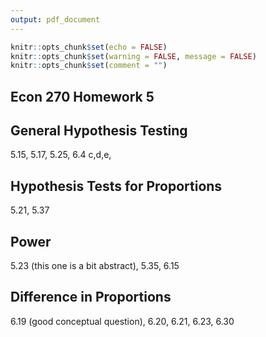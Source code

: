 ```yaml
---
output: pdf_document
---
```


```r
knitr::opts_chunk$set(echo = FALSE)
knitr::opts_chunk$set(warning = FALSE, message = FALSE) 
knitr::opts_chunk$set(comment = "")
```

## Econ 270 Homework 5

## General Hypothesis Testing

5.15, 5.17, 5.25, 6.4 c,d,e, 

## Hypothesis Tests for Proportions

5.21,  5.37

## Power

5.23 (this one is a bit abstract), 5.35, 6.15

## Difference in Proportions

6.19 (good conceptual question), 6.20, 6.21, 6.23, 6.30
